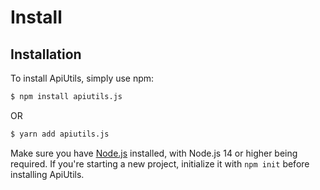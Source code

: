 # Install

## Installation

To install ApiUtils, simply use npm:

```bash
$ npm install apiutils.js
```

OR

```bash
$ yarn add apiutils.js
```

Make sure you have [Node.js](https://nodejs.org/en/download/) installed, with Node.js 14 or higher being required. If you're starting a new project, initialize it with `npm init` before installing ApiUtils.